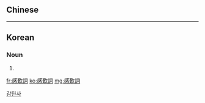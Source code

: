 {{also|感叹词}}
==Chinese==
{{zh-see|感嘆詞|v}}

----

==Korean==
{{ko-hanjatab|感|歎|詞}}

===Noun===
{{ko-noun|rv=gamtansa|hangeul=감탄사}}

# {{hanja form of|감탄사|[[interjection]]}}

[[Category:ko:Parts of speech|감탄사]]

[[fr:感歎詞]]
[[ko:感歎詞]]
[[mg:感歎詞]]